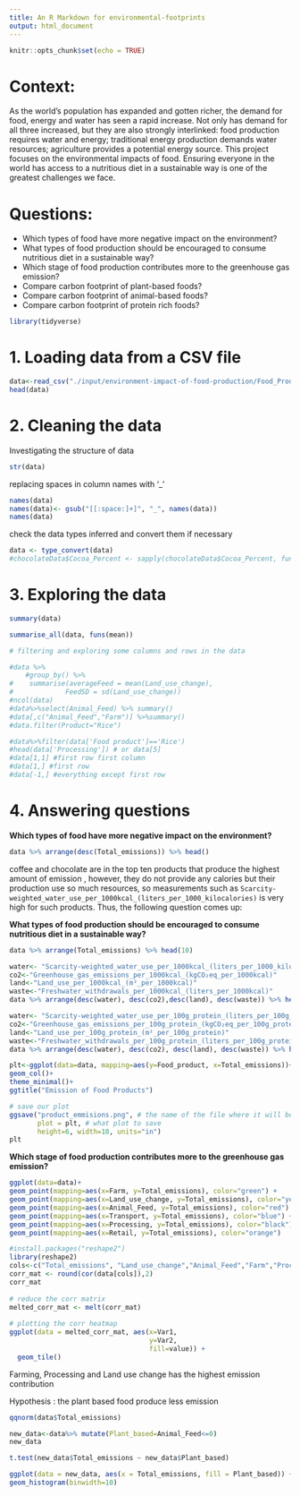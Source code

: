 ---
title: An R Markdown for environmental-footprints
output: html_document
---

```{r setup, include=FALSE}
knitr::opts_chunk$set(echo = TRUE)
```

# Context:

As the world's population has expanded and gotten richer, the demand for food, energy and water has seen a rapid increase. Not only has demand for all three increased, but they are also strongly interlinked: food production requires water and energy; traditional energy production demands water resources; agriculture provides a potential energy source. This project focuses on the environmental impacts of food. Ensuring everyone in the world has access to a nutritious diet in a sustainable way is one of the greatest challenges we face.

# Questions:

-   Which types of food have more negative impact on the environment?
-   What types of food production should be encouraged to consume nutritious diet in a sustainable way?
-   Which stage of food production contributes more to the greenhouse gas emission?
-   Compare carbon footprint of plant-based foods?
-   Compare carbon footprint of animal-based foods?
-   Compare carbon footprint of protein rich foods?

```{r}
library(tidyverse)
```

# 1. Loading data from a CSV file

```{r}
data<-read_csv("./input/environment-impact-of-food-production/Food_Production.csv")
head(data)
```

# 2. Cleaning the data

Investigating the structure of data

```{r}
str(data)
```

replacing spaces in column names with '\_'

```{r}
names(data)
names(data)<- gsub("[[:space:]+]", "_", names(data))
names(data)
```

check the data types inferred and convert them if necessary

```{r}
data <- type_convert(data)
#chocolateData$Cocoa_Percent <- sapply(chocolateData$Cocoa_Percent, function(x) gsub("%", "", x))
```

# 3. Exploring the data

```{r}
summary(data)
```

```{r}
summarise_all(data, funs(mean))
```

```{r}
# filtering and exploring some columns and rows in the data

#data %>%
    #group_by() %>%
#    summarise(averageFeed = mean(Land_use_change),
#             FeedSD = sd(Land_use_change))
#ncol(data)
#data%>%select(Animal_Feed) %>% summary()
#data[,c("Animal_Feed","Farm")] %>%summary()
#data.filter(Product="Rice")

#data%>%filter(data['Food product']=='Rice')
#head(data['Processing']) # or data[5]
#data[1,1] #first row first column 
#data[1,] #first row
#data[-1,] #everything except first row
```

# 4. Answering questions

**Which types of food have more negative impact on the environment?**

```{r}
data %>% arrange(desc(Total_emissions)) %>% head()
```

coffee and chocolate are in the top ten products that produce the highest amount of emission , however, they do not provide any calories but their production use so much resources, so measurements such as `Scarcity-weighted_water_use_per_1000kcal_(liters_per_1000_kilocalories)` is very high for such products. Thus, the following question comes up:

**What types of food production should be encouraged to consume nutritious diet in a sustainable way?**

```{r}
data %>% arrange(Total_emissions) %>% head(10)
```

```{r}
water<- "Scarcity-weighted_water_use_per_1000kcal_(liters_per_1000_kilocalories)"
co2<-"Greenhouse_gas_emissions_per_1000kcal_(kgCO₂eq_per_1000kcal)"
land<-"Land_use_per_1000kcal_(m²_per_1000kcal)"
waste<-"Freshwater_withdrawals_per_1000kcal_(liters_per_1000kcal)"
data %>% arrange(desc(water), desc(co2),desc(land), desc(waste)) %>% head(10)
```

```{r}
water<- "Scarcity-weighted_water_use_per_100g_protein_(liters_per_100g_protein)"
co2<-"Greenhouse_gas_emissions_per_100g_protein_(kgCO₂eq_per_100g_protein)"
land<-"Land_use_per_100g_protein_(m²_per_100g_protein)"
waste<-"Freshwater_withdrawals_per_100g_protein_(liters_per_100g_protein)"
data %>% arrange(desc(water), desc(co2), desc(land), desc(waste)) %>% head(10)
```

```{r}
plt<-ggplot(data=data, mapping=aes(y=Food_product, x=Total_emissions))+
geom_col()+
theme_minimal()+
ggtitle("Emission of Food Products")

# save our plot
ggsave("product_emmisions.png", # the name of the file where it will be save
       plot = plt, # what plot to save
       height=6, width=10, units="in")
plt
```

**Which stage of food production contributes more to the greenhouse gas emission?**

```{r}
 
ggplot(data=data)+
geom_point(mapping=aes(x=Farm, y=Total_emissions), color="green") +
geom_point(mapping=aes(x=Land_use_change, y=Total_emissions), color="yellow") +
geom_point(mapping=aes(x=Animal_Feed, y=Total_emissions), color="red") +
geom_point(mapping=aes(x=Transport, y=Total_emissions), color="blue") +
geom_point(mapping=aes(x=Processing, y=Total_emissions), color="black") +
geom_point(mapping=aes(x=Retail, y=Total_emissions), color="orange")
```

```{r}
#install.packages("reshape2")
library(reshape2)
cols<-c("Total_emissions", "Land_use_change","Animal_Feed","Farm","Processing","Transport","Packging","Retail")
corr_mat <- round(cor(data[cols]),2)
corr_mat
 
# reduce the corr matrix
melted_corr_mat <- melt(corr_mat)
 
# plotting the corr heatmap
ggplot(data = melted_corr_mat, aes(x=Var1,
                                   y=Var2,
                                   fill=value)) +
  geom_tile()
```

Farming, Processing and Land use change has the highest emission contribution

Hypothesis : the plant based food produce less emission

```{r}
qqnorm(data$Total_emissions)
```

```{r}
new_data<-data%>% mutate(Plant_based=Animal_Feed<=0)
new_data
```

```{r}
t.test(new_data$Total_emissions ~ new_data$Plant_based)
```

```{r}
ggplot(data = new_data, aes(x = Total_emissions, fill = Plant_based)) +
geom_histogram(binwidth=10)
```
